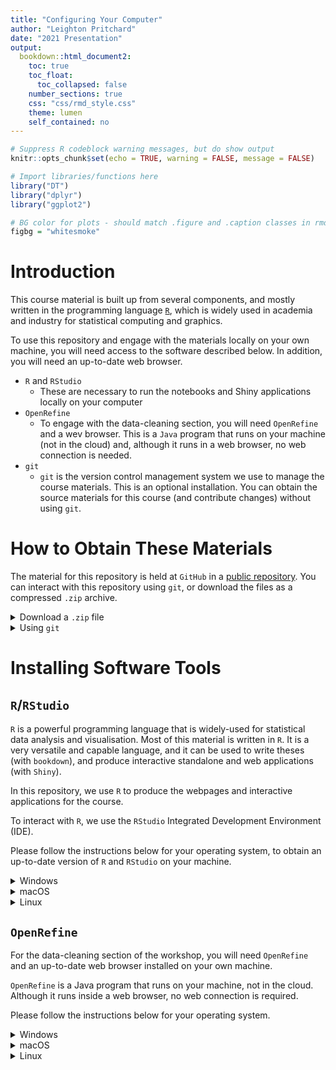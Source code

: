 ```yaml
---
title: "Configuring Your Computer"
author: "Leighton Pritchard"
date: "2021 Presentation"
output: 
  bookdown::html_document2:
    toc: true
    toc_float:
      toc_collapsed: false
    number_sections: true
    css: "css/rmd_style.css"
    theme: lumen
    self_contained: no
---
```


```r
# Suppress R codeblock warning messages, but do show output
knitr::opts_chunk$set(echo = TRUE, warning = FALSE, message = FALSE)

# Import libraries/functions here
library("DT")
library("dplyr")
library("ggplot2")

# BG color for plots - should match .figure and .caption classes in rmd_style.css
figbg = "whitesmoke"
```


# Introduction

This course material is built up from several components, and mostly written in the programming language [`R`](https://www.r-project.org/about.html), which is widely used in academia and industry for statistical computing and graphics.

<div id="note">
To use this repository and engage with the materials locally on your own machine, you will need access to the software described below. In addition, you will need an up-to-date web browser.
</div>

- `R` and `RStudio`
  - These are necessary to run the notebooks and Shiny applications locally on your computer
- `OpenRefine`
  - To engage with the data-cleaning section, you will need `OpenRefine` and a wev browser. This is a `Java` program that runs on your machine (not in the cloud) and, although it runs in a web browser, no web connection is needed.
- `git` 
  - `git` is the version control management system we use to manage the course materials. This is an optional installation. You can obtain the source materials for this course (and contribute changes) without using `git`.

# How to Obtain These Materials

The material for this repository is held at `GitHub` in a [public repository](https://github.com/sipbs-compbiol/BM432). You can interact with this repository using `git`, or download the files as a compressed `.zip` archive.

<details>
  <summary>Download a `.zip` file</summary>
  
The course materials can be downloaded as the very latest 'in development' version, or as a time-stamped release for a particular presentation. Whichever version is downloaded, it will be provided as a `.zip` archive which, when extracted, will replicate the directory structure of the `GitHub` repository.

<div id="note">
This archive is sufficient to work through the course on your own computer.
</div>

To download the materials, click on one of the links below.

- [current 'development' version](https://github.com/sipbs-compbiol/BM432/archive/refs/heads/2021.zip)
</details>

<details>
  <summary>Using `git`</summary>

*Clone* this repository using one of the GUIs (graphical user interfaces) for `git`, or by issuing the command `git clone git@github.com:sipbs-compbiol/BM432.git` in a terminal window.

Cloning the repository will enable you to interact with it using `git`. This facilitates making changes and suggestions for the code, via `git`'s system of pull requests. This is the way we would expect changes to be made to the materials.

<div id="note">
If you do not have a terminal installed on your machine, or do not know where to find a terminal, please see the instructions for `bash` shell installation below.
</div>

<div id="note">
If you do not have `git` installed on your machine, please see the instructions for `git` installation below.
</div>
</details>


# Installing Software Tools

## `R`/`RStudio`

`R` is a powerful programming language that is widely-used for statistical data analysis and visualisation. Most of this material is written in `R`. It is a very versatile and capable language, and it can be used to write theses (with `bookdown`), and produce interactive standalone and web applications (with `Shiny`).

In this repository, we use `R` to produce the webpages and interactive applications for the course.

To interact with `R`, we use the `RStudio` Integrated Development Environment (IDE).

Please follow the instructions below for your operating system, to obtain an up-to-date version of `R` and `RStudio` on your machine.

<details>
  <summary>Windows</summary>
  
To install `R` (the programming language), download and run [`this .exe file`](https://cran.r-project.org/bin/windows/base/release.htm) from [`CRAN`](https://cran.r-project.org/index.html)(the Comprehensive `R` Archive Network). Please also install the [`RStudio` IDE](https://www.rstudio.com/products/rstudio/download/#download).

<div id="warning">
**You should run both installers as an Administrator level account**

To do so, right-click on the `.exe` file and select `Run as Adminstrator`.
</div>

[The Carpentries](https://carpentries.org/) provide a video guide to installing `R` and `RStudio` (see below).

<div align="center">
  <iframe width="560" height="315" src="https://www.youtube-nocookie.com/embed/q0PjTAylwoU" title="YouTube video player" frameborder="0" allow="accelerometer; autoplay; clipboard-write; encrypted-media; gyroscope; picture-in-picture" allowfullscreen></iframe>
</div>
</details>

<details>
  <summary>macOS</summary>

To install `R` (the programming language), download and run [`this .pkg file`](https://cran.r-project.org/bin/macosx/R-latest.pkg) from [`CRAN`](https://cran.r-project.org/index.html)(the Comprehensive `R` Archive Network). Please also install the [`RStudio` IDE](https://www.rstudio.com/products/rstudio/download/#download).

[The Carpentries](https://carpentries.org/) provide a video guide to installing `R` and `RStudio` (see below).

<div align="center">
  <iframe width="560" height="315" src="https://www.youtube-nocookie.com/embed/5-ly3kyxwEg" title="YouTube video player" frameborder="0" allow="accelerometer; autoplay; clipboard-write; encrypted-media; gyroscope; picture-in-picture" allowfullscreen></iframe>
</div>
</details>

<details>
  <summary>Linux</summary>

The binary files for your Linux distribution can be downloaded from [`CRAN`](https://cran.r-project.org/index.html)(the Comprehensive `R` Archive Network). Alternatively, you may wish to use your distribution's package manager (e.g. for Fedora run `sudo dnf install R`, and for Ubuntu/Debian run `sudo apt-get install r-base`).
</details>

## `OpenRefine`

For the data-cleaning section of the workshop, you will need `OpenRefine` and an up-to-date web browser installed on your own machine.

<div id="note">
`OpenRefine` is a Java program that runs on your machine, not in the cloud. Although it runs inside a web browser, no web connection is required.
</div>

Please follow the instructions below for your operating system.

<details>
  <summary>Windows</summary>
  
1. Check that you have either Firefox, Chrome, or Microsoft Edge installed and set as your default browser. **NOTE: `OpenRefine` will run in your default browser.**
2. Download the latest version of `OpenRefine` from [https://openrefine.org/download.html](https://openrefine.org/download.html).
3. Create a new directory callled `OpenRefine`
4. Unzip the downloaded file into the `OpenRefine` directory (e.g. right-click on the file and select `Extract...`).
5. Go to the newly-created `OpenRefine` directory.
6. Launch OpenRefine by clicking `openrefine.exe`.

<div id="note">
If you are using a different browser, or if `OpenRefine` does not automatically run in your browser, point your browser to at [http://127.0.0.1:3333/](http://127.0.0.1:3333/) or [http://localhost:3333](http://localhost:3333) to use the program.
</div>
</details>

<details>
  <summary>macOS</summary>
  
1. Check that you have either Firefox, Chrome, or Microsoft Edge installed and set as your default browser. **NOTE: `OpenRefine` will run in your default browser.**
2. Download the latest version of `OpenRefine` from [https://openrefine.org/download.html](https://openrefine.org/download.html).
3. Create a new directory callled `OpenRefine`
4. Unzip the downloaded file into the `OpenRefine` directory (e.g. double-click on the compressed file).
5. Go to the newly-created `OpenRefine` directory.
6. Drag the `OpenRefine` icon into your `Applications` folder
7. Double-click (or `Ctrl-`click and select `Open...`) on the `OpenRefine` icon to launch the program.

<div id="note">
If you are using a different browser, or if `OpenRefine` does not automatically run in your browser, point your browser to at [http://127.0.0.1:3333/](http://127.0.0.1:3333/) or [http://localhost:3333](http://localhost:3333) to use the program.
</div>

<div id="warning">
`OpenRefine` may not run in the `Safari` browser.
</div>
</details>

<details>
  <summary>Linux</summary>
  
1. Check that you have either Firefox, Chrome, or Microsoft Edge installed and set as your default browser. **NOTE: `OpenRefine` will run in your default browser.**
2. Download the latest version of `OpenRefine` from [https://openrefine.org/download.html](https://openrefine.org/download.html).
3. Make a new directory called `OpenRefine` (e.g. `mkdir -p OpenRefine`)
4. Unzip the downloaded file into the `OpenRefine` directory (e.g. `unzip openrefine-linux-3.4.1.tar.gz -d OpenRefine`)
5. Go to the newly-created `OpenRefine` directory (e.g. `cd OpenRefine`)
6. Launch `OpenRefine` by entering `./refine` into the terminal, while in the `OpenRefine` directory

<div id="note">
If you are using a different browser, or if `OpenRefine` does not automatically run in your browser, point your browser to at [http://127.0.0.1:3333/](http://127.0.0.1:3333/) or [http://localhost:3333](http://localhost:3333) to use the program.
</div>
</details>
